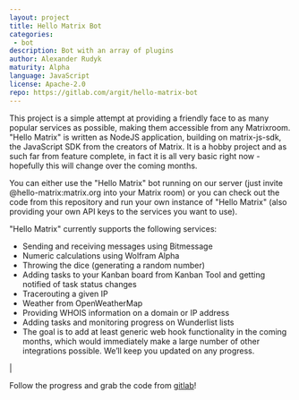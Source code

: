 ```yaml
---
layout: project
title: Hello Matrix Bot
categories: 
 - bot
description: Bot with an array of plugins
author: Alexander Rudyk
maturity: Alpha
language: JavaScript
license: Apache-2.0
repo: https://gitlab.com/argit/hello-matrix-bot
---
```


This project is a simple attempt at providing a friendly face to as many popular services as possible, making them accessible from any Matrixroom. "Hello Matrix" is written as NodeJS application, building on matrix-js-sdk, the JavaScript SDK from the creators of Matrix. It is a hobby project and as such far from feature complete, in fact it is all very basic right now - hopefully this will change over the coming months.

You can either use the "Hello Matrix" bot running on our server (just invite @hello-matrix:matrix.org into your Matrix room) or you can check out the code from this repository and run your own instance of "Hello Matrix" (also providing your own API keys to the services you want to use).

"Hello Matrix" currently supports the following services:

* Sending and receiving messages using Bitmessage
* Numeric calculations using Wolfram Alpha
* Throwing the dice (generating a random number)
* Adding tasks to your Kanban board from Kanban Tool and getting notified of task status changes
* Tracerouting a given IP
* Weather from OpenWeatherMap
* Providing WHOIS information on a domain or IP address
* Adding tasks and monitoring progress on Wunderlist lists
* The goal is to add at least generic web hook functionality in the coming months, which would immediately make a large number of other integrations possible. We’ll keep you updated on any progress.

|

Follow the progress and grab the code from [gitlab](https://gitlab.com/argit/hello-matrix-bot)!


